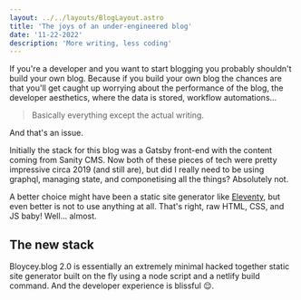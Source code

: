 ```yaml
---
layout: ../../layouts/BlogLayout.astro
title: 'The joys of an under-engineered blog'
date: '11-22-2022'
description: 'More writing, less coding'
---
```



If you're a developer and you want to start blogging you probably shouldn't build your own blog. Because if you build your own blog the chances are that you'll get caught up worrying about the performance of the blog, the developer aesthetics, where the data is stored, workflow automations...

> Basically everything except the actual writing.

And that's an issue.

Initially the stack for this blog was a Gatsby front-end with the content coming from Sanity CMS. Now both of these pieces of tech were pretty impressive circa 2019 (and still are), but did I really need to be using graphql, managing state, and componetising all the things? Absolutely not.

A better choice might have been a static site generator like [Eleventy](https://www.11ty.dev/), but even better is not to use anything at all. That's right, raw HTML, CSS, and JS baby! Well... almost.

## The new stack

Bloycey.blog 2.0 is essentially an extremely minimal hacked together static site generator built on the fly using a node script and a netlify build command. And the developer experience is blissful 😌.
